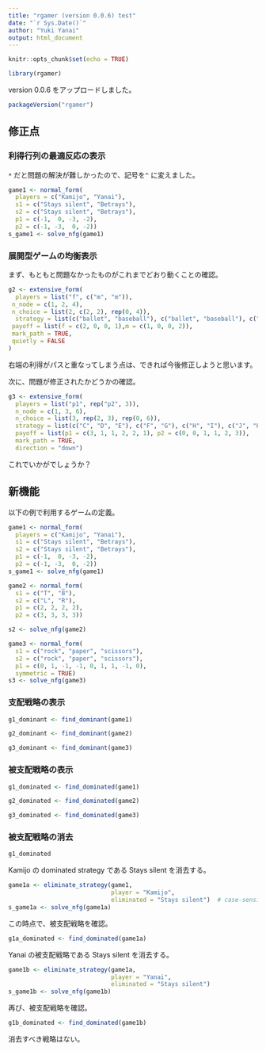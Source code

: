 ```yaml
---
title: "rgamer (version 0.0.6) test"
date: "`r Sys.Date()`"
author: "Yuki Yanai"
output: html_document
---
```


```r
knitr::opts_chunk$set(echo = TRUE)
```

```r
library(rgamer)
```


version 0.0.6 をアップロードしました。
```r
packageVersion("rgamer")
```

## 修正点

### 利得行列の最適反応の表示

`*` だと問題の解決が難しかったので、記号を`^` に変えました。

```r
game1 <- normal_form(
  players = c("Kamijo", "Yanai"),
  s1 = c("Stays silent", "Betrays"), 
  s2 = c("Stays silent", "Betrays"), 
  p1 = c(-1,  0, -3, -2), 
  p2 = c(-1, -3,  0, -2))
s_game1 <- solve_nfg(game1)
```

### 展開型ゲームの均衡表示


まず、もともと問題なかったものがこれまでどおり動くことの確認。
```r
g2 <- extensive_form(
  players = list("f", c("m", "m")),
 n_node = c(1, 2, 4),
 n_choice = list(2, c(2, 2), rep(0, 4)),
  strategy = list(c("ballet", "baseball"), c("ballet", "baseball"), c("ballet", "baseball")),
 payoff = list(f = c(2, 0, 0, 1),m = c(1, 0, 0, 2)),
 mark_path = TRUE,
 quietly = FALSE
)
```

右端の利得がパスと重なってしまう点は、できれば今後修正しようと思います。


次に、問題が修正されたかどうかの確認。
```r
g3 <- extensive_form(
  players = list("p1", rep("p2", 3)),
  n_node = c(1, 3, 6),
  n_choice = list(3, rep(2, 3), rep(0, 6)),
  strategy = list(c("C", "D", "E"), c("F", "G"), c("H", "I"), c("J", "K")),
  payoff = list(p1 = c(3, 1, 1, 2, 2, 1), p2 = c(0, 0, 1, 1, 2, 3)),
  mark_path = TRUE,
  direction = "down")
```

これでいかがでしょうか？


## 新機能

以下の例で利用するゲームの定義。

```r
game1 <- normal_form(
  players = c("Kamijo", "Yanai"),
  s1 = c("Stays silent", "Betrays"), 
  s2 = c("Stays silent", "Betrays"), 
  p1 = c(-1,  0, -3, -2), 
  p2 = c(-1, -3,  0, -2))
s_game1 <- solve_nfg(game1)
```

```r
game2 <- normal_form(
  s1 = c("T", "B"), 
  s2 = c("L", "R"),
  p1 = c(2, 2, 2, 2), 
  p2 = c(3, 3, 3, 3))

s2 <- solve_nfg(game2)
```



```r
game3 <- normal_form(
  s1 = c("rock", "paper", "scissors"), 
  s2 = c("rock", "paper", "scissors"),
  p1 = c(0, 1, -1, -1, 0, 1, 1, -1, 0), 
  symmetric = TRUE)
s3 <- solve_nfg(game3)
```



### 支配戦略の表示

```r
g1_dominant <- find_dominant(game1)
```


```r
g2_dominant <- find_dominant(game2)
```

```r
g3_dominant <- find_dominant(game3)
```




### 被支配戦略の表示

```r
g1_dominated <- find_dominated(game1)
```


```r
g2_dominated <- find_dominated(game2)
```

```r
g3_dominated <- find_dominated(game3)
```




### 被支配戦略の消去

```r
g1_dominated
```

Kamijo の dominated strategy である Stays silent を消去する。
```r
game1a <- eliminate_strategy(game1,
                             player = "Kamijo",
                             eliminated = "Stays silent")  # case-sensitive!
s_game1a <- solve_nfg(game1a)
```

この時点で、被支配戦略を確認。
```r
g1a_dominated <- find_dominated(game1a)
```


Yanai の被支配戦略である Stays silent を消去する。
```r
game1b <- eliminate_strategy(game1a,
                             player = "Yanai",
                             eliminated = "Stays silent")
s_game1b <- solve_nfg(game1b)
```

再び、被支配戦略を確認。
```r
g1b_dominated <- find_dominated(game1b)
```

消去すべき戦略はない。


